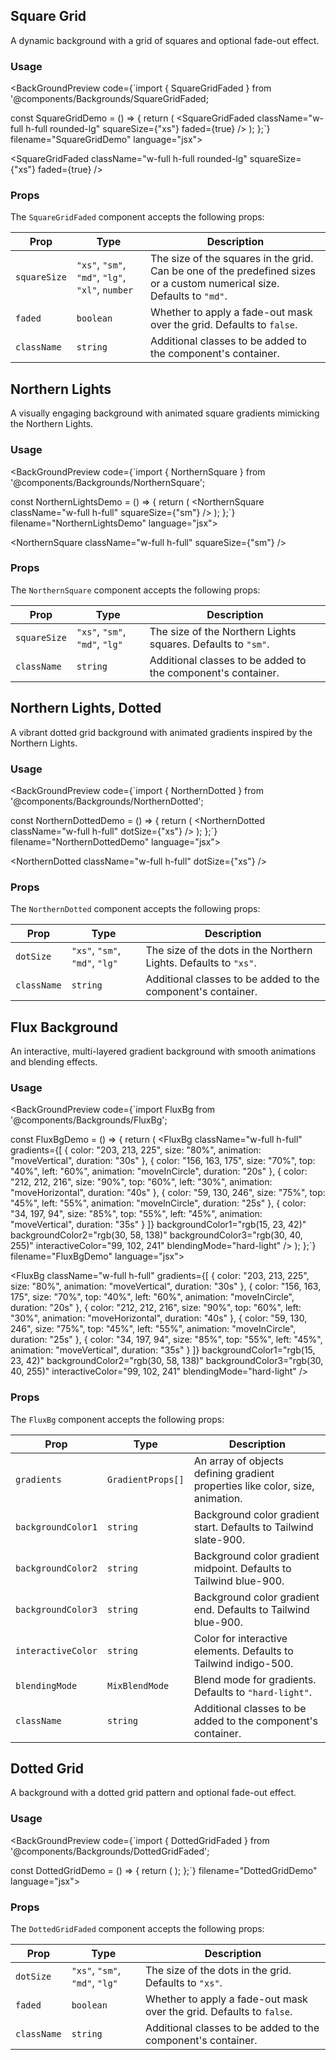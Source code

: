
## Square Grid

A dynamic background with a grid of squares and optional fade-out effect.

### Usage

<BackGroundPreview code={`import { SquareGridFaded } from '@components/Backgrounds/SquareGridFaded;

const SquareGridDemo = () => {
  return (
    <SquareGridFaded className="w-full h-full rounded-lg" squareSize={"xs"} faded={true} />
  );
};`} filename="SquareGridDemo" language="jsx">

  <SquareGridFaded
    className="w-full h-full rounded-lg"
    squareSize={"xs"}
    faded={true}
  />
</BackGroundPreview>

### Props

The `SquareGridFaded` component accepts the following props:

| Prop          | Type                            | Description                                                           |
|---------------|---------------------------------|-----------------------------------------------------------------------|
| `squareSize`  | `"xs"`, `"sm"`, `"md"`, `"lg"`, `"xl"`, `number` | The size of the squares in the grid. Can be one of the predefined sizes or a custom numerical size. Defaults to `"md"`. |
| `faded`       | `boolean`                       | Whether to apply a fade-out mask over the grid. Defaults to `false`.   |
| `className`   | `string`                        | Additional classes to be added to the component's container.           |


## Northern Lights

A visually engaging background with animated square gradients mimicking the Northern Lights.

### Usage

<BackGroundPreview code={`import { NorthernSquare } from '@components/Backgrounds/NorthernSquare';

const NorthernLightsDemo = () => {
  return (
    <NorthernSquare className="w-full h-full" squareSize={"sm"} />
  );
};`} filename="NorthernLightsDemo" language="jsx">

  <NorthernSquare
    className="w-full h-full"
    squareSize={"sm"}
  />
</BackGroundPreview>

### Props

The `NorthernSquare` component accepts the following props:

| Prop          | Type                            | Description                                                           |
|---------------|---------------------------------|-----------------------------------------------------------------------|
| `squareSize`  | `"xs"`, `"sm"`, `"md"`, `"lg"`   | The size of the Northern Lights squares. Defaults to `"sm"`.           |
| `className`   | `string`                        | Additional classes to be added to the component's container.           |


## Northern Lights, Dotted

A vibrant dotted grid background with animated gradients inspired by the Northern Lights.

### Usage

<BackGroundPreview code={`import { NorthernDotted } from '@components/Backgrounds/NorthernDotted';

const NorthernDottedDemo = () => {
  return (
    <NorthernDotted className="w-full h-full" dotSize={"xs"} />
  );
};`} filename="NorthernDottedDemo" language="jsx">

  <NorthernDotted
    className="w-full h-full"
    dotSize={"xs"}
  />
</BackGroundPreview>

### Props

The `NorthernDotted` component accepts the following props:

| Prop          | Type                            | Description                                                           |
|---------------|---------------------------------|-----------------------------------------------------------------------|
| `dotSize`     | `"xs"`, `"sm"`, `"md"`, `"lg"`   | The size of the dots in the Northern Lights. Defaults to `"xs"`.      |
| `className`   | `string`                        | Additional classes to be added to the component's container.           |


## Flux Background

An interactive, multi-layered gradient background with smooth animations and blending effects.

### Usage

<BackGroundPreview code={`import FluxBg from '@components/Backgrounds/FluxBg';

const FluxBgDemo = () => {
  return (
    <FluxBg
      className="w-full h-full"
      gradients={[
        { color: "203, 213, 225", size: "80%", animation: "moveVertical", duration: "30s" },
        { color: "156, 163, 175", size: "70%", top: "40%", left: "60%", animation: "moveInCircle", duration: "20s" },
        { color: "212, 212, 216", size: "90%", top: "60%", left: "30%", animation: "moveHorizontal", duration: "40s" },
        { color: "59, 130, 246", size: "75%", top: "45%", left: "55%", animation: "moveInCircle", duration: "25s" },
        { color: "34, 197, 94", size: "85%", top: "55%", left: "45%", animation: "moveVertical", duration: "35s" }
      ]}
      backgroundColor1="rgb(15, 23, 42)"
      backgroundColor2="rgb(30, 58, 138)"
      backgroundColor3="rgb(30, 40, 255)"
      interactiveColor="99, 102, 241"
      blendingMode="hard-light"
    />
  );
};`} filename="FluxBgDemo" language="jsx">

  <FluxBg
    className="w-full h-full"
    gradients={[
      { color: "203, 213, 225", size: "80%", animation: "moveVertical", duration: "30s" },
      { color: "156, 163, 175", size: "70%", top: "40%", left: "60%", animation: "moveInCircle", duration: "20s" },
      { color: "212, 212, 216", size: "90%", top: "60%", left: "30%", animation: "moveHorizontal", duration: "40s" },
      { color: "59, 130, 246", size: "75%", top: "45%", left: "55%", animation: "moveInCircle", duration: "25s" },
      { color: "34, 197, 94", size: "85%", top: "55%", left: "45%", animation: "moveVertical", duration: "35s" }
    ]}
    backgroundColor1="rgb(15, 23, 42)"
    backgroundColor2="rgb(30, 58, 138)"
    backgroundColor3="rgb(30, 40, 255)"
    interactiveColor="99, 102, 241"
    blendingMode="hard-light"
  />
</BackGroundPreview>

### Props

The `FluxBg` component accepts the following props:

| Prop                | Type                            | Description                                                                 |
|---------------------|---------------------------------|-----------------------------------------------------------------------------|
| `gradients`         | `GradientProps[]`               | An array of objects defining gradient properties like color, size, animation. |
| `backgroundColor1`  | `string`                        | Background color gradient start. Defaults to Tailwind slate-900.             |
| `backgroundColor2`  | `string`                        | Background color gradient midpoint. Defaults to Tailwind blue-900.           |
| `backgroundColor3`  | `string`                        | Background color gradient end. Defaults to Tailwind blue-900.                |
| `interactiveColor`  | `string`                        | Color for interactive elements. Defaults to Tailwind indigo-500.             |
| `blendingMode`      | `MixBlendMode`                  | Blend mode for gradients. Defaults to `"hard-light"`.                         |
| `className`         | `string`                        | Additional classes to be added to the component's container.                  |

## Dotted Grid

A background with a dotted grid pattern and optional fade-out effect.

### Usage

<BackGroundPreview code={`import { DottedGridFaded } from '@components/Backgrounds/DottedGridFaded';

const DottedGridDemo = () => {
  return (
    <DottedGridFaded
      className="w-full h-full"
      dotSize="xs"
      faded={true}
    />
  );
};`} filename="DottedGridDemo" language="jsx">

  <DottedGridFaded
    className="w-full h-full"
    dotSize="xs"
    faded={true}
  />
</BackGroundPreview>

### Props

The `DottedGridFaded` component accepts the following props:

| Prop        | Type                              | Description                                                           |
|-------------|-----------------------------------|-----------------------------------------------------------------------|
| `dotSize`   | `"xs"`, `"sm"`, `"md"`, `"lg"`    | The size of the dots in the grid. Defaults to `"xs"`.                 |
| `faded`     | `boolean`                         | Whether to apply a fade-out mask over the grid. Defaults to `false`.  |
| `className` | `string`                          | Additional classes to be added to the component's container.          |
